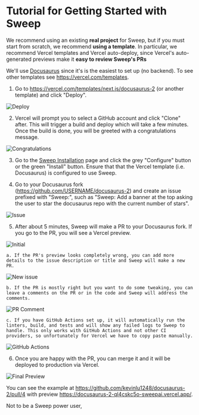 # Tutorial for Getting Started with Sweep

We recommend using an existing **real project** for Sweep, but if you must start from scratch, we recommend **using a template**. In particular, we recommend Vercel templates and Vercel auto-deploy, since Vercel's auto-generated previews make it **easy to review Sweep's PRs**

We'll use [Docusaurus](https://vercel.com/templates/next.js/docusaurus-2) since it's is the easiest to set up (no backend). To see other templates see https://vercel.com/templates.

1. Go to https://vercel.com/templates/next.js/docusaurus-2 (or another template) and click "Deploy".

![Deploy](/tutorial/deployment.png)

2. Vercel will prompt you to select a GitHub account and click "Clone" after. This will trigger a build and deploy which will take a few minutes. Once the build is done, you will be greeted with a congratulations message.

![Congratulations](/tutorial/congratulations.png)

3. Go to the [Sweep Installation](https://github.com/apps/sweep-ai) page and click the grey "Configure" button or the green "Install" button. Ensure that that the Vercel template (i.e. Docusaurus) is configured to use Sweep.

4. Go to your Docusaurus fork (https://github.com/USERNAME/docusaurus-2) and create an issue prefixed with "Sweep:", such as "Sweep: Add a banner at the top asking the user to star the docusaurus repo with the current number of stars".

![Issue](/tutorial/issue.png)

5. After about 5 minutes, Sweep will make a PR to your Docusaurus fork. If you go to the PR, you will see a Vercel preview.

![Initial](/tutorial/initial.png)

    a. If the PR's preview looks completely wrong, you can add more details to the issue description or title and Sweep will make a new PR.

![New issue](/tutorial/new_ticket.png)

    b. If the PR is mostly right but you want to do some tweaking, you can leave a comments on the PR or in the code and Sweep will address the comments.

![PR Comment](/tutorial/pr_comment.png)

    c. If you have GitHub Actions set up, it will automatically run the linters, build, and tests and will show any failed logs to Sweep to handle. This only works with GitHub Actions and not other CI providers, so unfortunately for Vercel we have to copy paste manually.

![GitHub Actions](/tutorial/github_actions.png)

6. Once you are happy with the PR, you can merge it and it will be deployed to production via Vercel.

![Final Preview](/tutorial/final_preview.png)

You can see the example at https://github.com/kevinlu1248/docusaurus-2/pull/4 with preview https://docusaurus-2-ql4cskc5o-sweepai.vercel.app/.

Not to be a Sweep power user,
